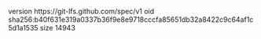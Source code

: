 version https://git-lfs.github.com/spec/v1
oid sha256:b40f631e319a0337b36f9e8e9718cccfa85651db32a8422c9c64af1c5d1a1535
size 14943
